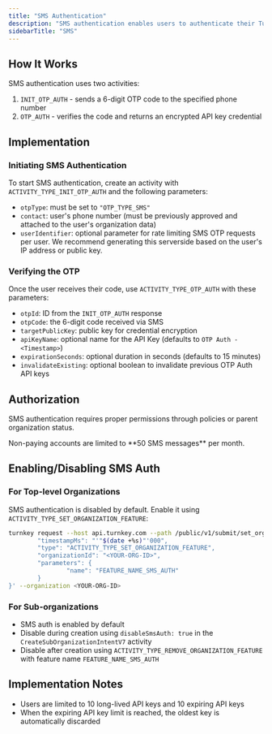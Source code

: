 ```yaml
---
title: "SMS Authentication"
description: "SMS authentication enables users to authenticate their Turnkey account using their phone number via a 6-digit one-time password (OTP). When authenticated, users receive an expiring API key stored in memory within an iframe, which functions like a session key to access their wallet."
sidebarTitle: "SMS"
---
```


## How It Works

SMS authentication uses two activities:

1. `INIT_OTP_AUTH` - sends a 6-digit OTP code to the specified phone number
2. `OTP_AUTH` - verifies the code and returns an encrypted API key credential

## Implementation

### Initiating SMS Authentication

To start SMS authentication, create an activity with `ACTIVITY_TYPE_INIT_OTP_AUTH` and the following parameters:

* `otpType`: must be set to `"OTP_TYPE_SMS"`
* `contact`: user's phone number (must be previously approved and attached to the user's organization data)
* `userIdentifier`: optional parameter for rate limiting SMS OTP requests per user. We recommend generating this serverside based on the user's IP address or public key.

### Verifying the OTP

Once the user receives their code, use `ACTIVITY_TYPE_OTP_AUTH` with these parameters:

* `otpId`: ID from the `INIT_OTP_AUTH` response
* `otpCode`: the 6-digit code received via SMS
* `targetPublicKey`: public key for credential encryption
* `apiKeyName`: optional name for the API Key (defaults to `OTP Auth - <Timestamp>`)
* `expirationSeconds`: optional duration in seconds (defaults to 15 minutes)
* `invalidateExisting`: optional boolean to invalidate previous OTP Auth API keys

## Authorization

SMS authentication requires proper permissions through policies or parent organization status.

<Info>
  Non-paying accounts are limited to **50 SMS messages** per month.
</Info>

## Enabling/Disabling SMS Auth

### For Top-level Organizations

SMS authentication is disabled by default. Enable it using `ACTIVITY_TYPE_SET_ORGANIZATION_FEATURE`:

```bash
turnkey request --host api.turnkey.com --path /public/v1/submit/set_organization_feature --body '{
        "timestampMs": "'"$(date +%s)"'000",
        "type": "ACTIVITY_TYPE_SET_ORGANIZATION_FEATURE",
        "organizationId": "<YOUR-ORG-ID>",
        "parameters": {
                "name": "FEATURE_NAME_SMS_AUTH"
        }
}' --organization <YOUR-ORG-ID>
```

### For Sub-organizations

* SMS auth is enabled by default
* Disable during creation using `disableSmsAuth: true` in the `CreateSubOrganizationIntentV7` activity
* Disable after creation using `ACTIVITY_TYPE_REMOVE_ORGANIZATION_FEATURE` with feature name `FEATURE_NAME_SMS_AUTH`

## Implementation Notes

* Users are limited to 10 long-lived API keys and 10 expiring API keys
* When the expiring API key limit is reached, the oldest key is automatically discarded
